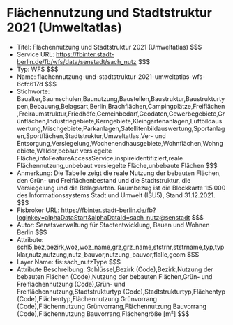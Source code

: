 # Flächennutzung und Stadtstruktur 2021 (Umweltatlas)
- Titel: Flächennutzung und Stadtstruktur 2021 (Umweltatlas) $$$
- Service URL: https://fbinter.stadt-berlin.de/fb/wfs/data/senstadt/sach_nutz $$$
- Typ: WFS $$$
- Name: flachennutzung-und-stadtstruktur-2021-umweltatlas-wfs-6cfc617d $$$
- Stichworte: Baualter,Baumschulen,Baunutzung,Baustellen,Baustruktur,Baustrukturtypen,Bebauung,Belagsart,Berlin,Brachflächen,Campingplätze,Freiflächen,Freiraumstruktur,Friedhöfe,Gemeinbedarf,Geodaten,Gewerbegebiete,Grünflächen,Industriegebiete,Kerngebiete,Kleingartenanlagen,Luftbildauswertung,Mischgebiete,Parkanlagen,Satellitenbildauswertung,Sportanlagen,Sportflächen,Stadtstruktur,Umweltatlas,Ver- und Entsorgung,Versiegelung,Wochenendhausgebiete,Wohnflächen,Wohngebiete,Wälder,bebaut versiegelte Fläche,infoFeatureAccessService,inspireidentifiziert,reale Flächennutzung,unbebaut versiegelte Fläche,unbebaute Flächen $$$
- Anmerkung: Die Tabelle zeigt die reale Nutzung der bebauten Flächen, den Grün- und Freiflächenbestand und die Stadtstruktur, die Versiegelung und die Belagsarten.
Raumbezug ist die Blockkarte 1:5.000 des Informationssystems Stadt und Umwelt (ISU5), Stand 31.12.2021. $$$
- Fisbroker URL: https://fbinter.stadt-berlin.de/fb?loginkey=alphaDataStart&alphaDataId=sach_nutz@senstadt $$$
- Autor: Senatsverwaltung für Stadtentwicklung, Bauen und Wohnen Berlin $$$
- Attribute: schl5,bez,bezirk,woz,woz_name,grz,grz_name,ststrnr,ststrname,typ,typklar,nutz,nutzung,nutz_bauvor,nutzung_bauvor,flalle,geom $$$
- Layer Name: fis:sach_nutzType $$$
- Attribute Beschreibung: Schlüssel,Bezirk (Code),Bezirk,Nutzung der bebauten Flächen (Code),Nutzung der bebauten Flächen,Grün- und Freiflächennutzung (Code),Grün- und Freiflächennutzung,Stadtstrukturtyp (Code),Stadtstrukturtyp,Flächentyp (Code),Flächentyp,Flächennutzung Grünvorrang (Code),Flächennutzung Grünvorrang,Flächennutzung Bauvorrang (Code),Flächennutzung Bauvorrang,Flächengröße [m²] $$$

